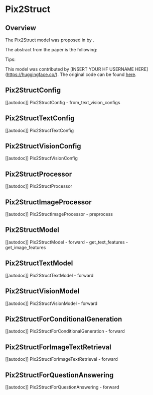 <!--Copyright 2023 The HuggingFace Team. All rights reserved.

Licensed under the Apache License, Version 2.0 (the "License"); you may not use this file except in compliance with
the License. You may obtain a copy of the License at

http://www.apache.org/licenses/LICENSE-2.0

Unless required by applicable law or agreed to in writing, software distributed under the License is distributed on
an "AS IS" BASIS, WITHOUT WARRANTIES OR CONDITIONS OF ANY KIND, either express or implied. See the License for the
specific language governing permissions and limitations under the License.
-->

# Pix2Struct

## Overview

The Pix2Struct model was proposed in [<INSERT PAPER NAME HERE>](<INSERT PAPER LINK HERE>) by <INSERT AUTHORS HERE>.
<INSERT SHORT SUMMARY HERE>

The abstract from the paper is the following:

*<INSERT PAPER ABSTRACT HERE>*

Tips:

<INSERT TIPS ABOUT MODEL HERE>

This model was contributed by [INSERT YOUR HF USERNAME HERE](https://huggingface.co/<INSERT YOUR HF USERNAME HERE>).
The original code can be found [here](<INSERT LINK TO GITHUB REPO HERE>).


## Pix2StructConfig

[[autodoc]] Pix2StructConfig
    - from_text_vision_configs

## Pix2StructTextConfig

[[autodoc]] Pix2StructTextConfig

## Pix2StructVisionConfig

[[autodoc]] Pix2StructVisionConfig

## Pix2StructProcessor

[[autodoc]] Pix2StructProcessor


## Pix2StructImageProcessor

[[autodoc]] Pix2StructImageProcessor
    - preprocess

## Pix2StructModel

[[autodoc]] Pix2StructModel
    - forward
    - get_text_features
    - get_image_features

## Pix2StructTextModel

[[autodoc]] Pix2StructTextModel
    - forward


## Pix2StructVisionModel

[[autodoc]] Pix2StructVisionModel
    - forward


## Pix2StructForConditionalGeneration

[[autodoc]] Pix2StructForConditionalGeneration
    - forward


## Pix2StructForImageTextRetrieval

[[autodoc]] Pix2StructForImageTextRetrieval
    - forward


## Pix2StructForQuestionAnswering

[[autodoc]] Pix2StructForQuestionAnswering
    - forward